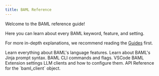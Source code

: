 ```yaml
---
title: BAML Reference
---
```


Welcome to the BAML reference guide!

Here you can learn about every BAML keyword, feature, and setting.

For more in-depth explanations, we recommend reading the [Guides](/guide) first.

<Cards>
  <Card title="BAML Language" icon="fa-solid fa-language" href="/ref/baml">
    Learn everything about BAML's language features.
  </Card>

  <Card title="Prompt (Jinja) Syntax" icon="fa-solid fa-code" href="/ref/prompt-syntax">
    Learn about BAML's Jinja prompt syntax.
  </Card>

  <Card title="BAML CLI" icon="fa-solid fa-terminal" href="/ref/baml-cli">
    BAML CLI commands and flags.
  </Card>

  <Card title="VSCode Settings" icon="fa-solid fa-gears" href="/ref/editor-extension-settings">
    VSCode BAML Extension settings
  </Card>

  <Card title="LLM Clients" icon="fa-solid fa-brain" href="/ref/llm-client-providers">
    LLM clients and how to configure them.
  </Card>

  <Card title="baml_client" icon="fa-solid fa-running" href="/ref/baml-client">
    API Reference for the `baml_client` object.
  </Card>

</Cards>
